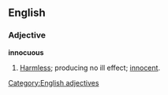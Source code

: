 ==English==

===Adjective===
'''innocuous'''
# [[Harmless]]; producing no ill effect; [[innocent]].

[[Category:English adjectives]]